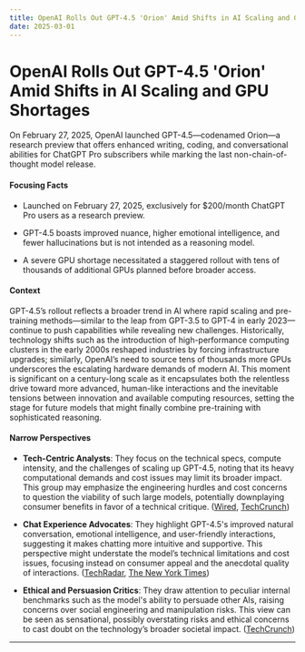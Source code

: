 ```yaml
---
title: OpenAI Rolls Out GPT-4.5 'Orion' Amid Shifts in AI Scaling and GPU Shortages
date: 2025-03-01
---
```


# OpenAI Rolls Out GPT-4.5 'Orion' Amid Shifts in AI Scaling and GPU Shortages

On February 27, 2025, OpenAI launched GPT-4.5—codenamed Orion—a research preview that offers enhanced writing, coding, and conversational abilities for ChatGPT Pro subscribers while marking the last non-chain-of-thought model release.

#### Focusing Facts

- Launched on February 27, 2025, exclusively for $200/month ChatGPT Pro users as a research preview.

- GPT-4.5 boasts improved nuance, higher emotional intelligence, and fewer hallucinations but is not intended as a reasoning model.

- A severe GPU shortage necessitated a staggered rollout with tens of thousands of additional GPUs planned before broader access.

#### Context

GPT-4.5’s rollout reflects a broader trend in AI where rapid scaling and pre-training methods—similar to the leap from GPT-3.5 to GPT-4 in early 2023—continue to push capabilities while revealing new challenges. Historically, technology shifts such as the introduction of high-performance computing clusters in the early 2000s reshaped industries by forcing infrastructure upgrades; similarly, OpenAI’s need to source tens of thousands more GPUs underscores the escalating hardware demands of modern AI. This moment is significant on a century-long scale as it encapsulates both the relentless drive toward more advanced, human-like interactions and the inevitable tensions between innovation and available computing resources, setting the stage for future models that might finally combine pre-training with sophisticated reasoning.

#### Narrow Perspectives

- **Tech-Centric Analysts**: They focus on the technical specs, compute intensity, and the challenges of scaling up GPT-4.5, noting that its heavy computational demands and cost issues may limit its broader impact. This group may emphasize the engineering hurdles and cost concerns to question the viability of such large models, potentially downplaying consumer benefits in favor of a technical critique. ([Wired](https://www.wired.com/story/openai-gpt-45/), [TechCrunch](https://techcrunch.com/2025/02/27/openai-ceo-sam-altman-says-the-company-is-out-of-gpus/))

- **Chat Experience Advocates**: They highlight GPT-4.5's improved natural conversation, emotional intelligence, and user-friendly interactions, suggesting it makes chatting more intuitive and supportive. This perspective might understate the model’s technical limitations and cost issues, focusing instead on consumer appeal and the anecdotal quality of interactions. ([TechRadar](https://www.techradar.com/computing/artificial-intelligence/chatgpt-4-5-is-here-for-pro-users-now-and-plus-users-next-week-and-i-cant-wait-to-try-it), [The New York Times](https://www.nytimes.com/2025/02/27/technology/openai-artificial-intelligence-technology.html))

- **Ethical and Persuasion Critics**: They draw attention to peculiar internal benchmarks such as the model's ability to persuade other AIs, raising concerns over social engineering and manipulation risks. This view can be seen as sensational, possibly overstating risks and ethical concerns to cast doubt on the technology’s broader societal impact. ([TechCrunch](https://techcrunch.com/2025/02/27/openais-gpt-4-5-is-better-at-convincing-other-ai-to-give-it-money/))

---
